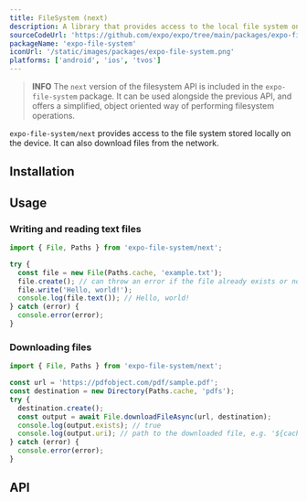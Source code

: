 ```yaml
---
title: FileSystem (next)
description: A library that provides access to the local file system on the device.
sourceCodeUrl: 'https://github.com/expo/expo/tree/main/packages/expo-file-system/next'
packageName: 'expo-file-system'
iconUrl: '/static/images/packages/expo-file-system.png'
platforms: ['android', 'ios', 'tvos']
---
```



> **INFO**
> The `next` version of the filesystem API is included in the `expo-file-system` package. It can be used alongside the previous API, and offers a simplified, object oriented way of performing filesystem operations.

`expo-file-system/next` provides access to the file system stored locally on the device. It can also download files from the network.

## Installation

<APIInstallSection />

## Usage

### Writing and reading text files

```ts example.ts
import { File, Paths } from 'expo-file-system/next';

try {
  const file = new File(Paths.cache, 'example.txt');
  file.create(); // can throw an error if the file already exists or no permission to create it
  file.write('Hello, world!');
  console.log(file.text()); // Hello, world!
} catch (error) {
  console.error(error);
}
```

### Downloading files

```ts example.ts
import { File, Paths } from 'expo-file-system/next';

const url = 'https://pdfobject.com/pdf/sample.pdf';
const destination = new Directory(Paths.cache, 'pdfs');
try {
  destination.create();
  const output = await File.downloadFileAsync(url, destination);
  console.log(output.exists); // true
  console.log(output.uri); // path to the downloaded file, e.g. '${cacheDirectory)/pdfs/sample.pdf'
} catch (error) {
  console.error(error);
}
```

## API

<APISection packageName="expo-file-system-next" apiName="FileSystem Next" />
